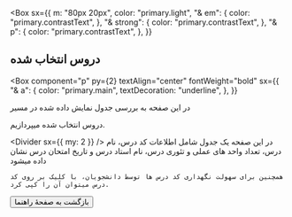 
<Box
  sx={{
    m: "80px 20px",
    color: "primary.light",
    "& em": {
      color: "primary.contrastText",
    },
    "& strong": {
      color: "primary.contrastText",
    },
    "& p": {
      color: "primary.contrastText",
    },
  }}
>

## دروس انتخاب شده

<Box
  component="p"
  py={2}
  textAlign="center"
  fontWeight="bold"
  sx={{
    "& a": {
      color: "primary.main",
      textDecoration: "underline",
    },
  }}
>
  در این صفحه به بررسی جدول نمایش داده شده در مسیر
  <Link href="/chosen-courses">دروس انتخاب شده</Link>
  میپردازیم.
</Box>

<Divider sx={{ my: 2 }} />
<Box component="p" textAlign="center">
    در این صفحه یک جدول شامل اطلاعات کد درس، نام درس، تعداد واحد های عملی و تئوری درس، نام استاد درس و تاریخ امتحان درس نشان داده میشود
   
    همچنین برای سهولت نگهداری کد درس ها توسط دانشجویان، با کلیک بر روی کد درس میتوان آن را کپی کرد.
</Box>
<Divider sx={{ my: 2 }} />
<Link href="/how-to-use">
<Button component="div" sx={{fontSize: "16px", "& p": {
    color: "primary.main"
}}}>
بازگشت به صفحۀ راهنما
</Button>
</Link>
</Box>
